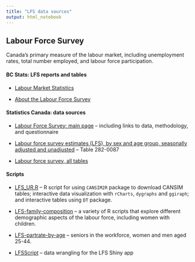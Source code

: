 ```yaml
---
title: "LFS data sources"
output: html_notebook
---
```


## Labour Force Survey

Canada's primary measure of the labour market, including unemployment rates, total number employed, and labour force participation.



#### BC Stats: LFS reports and tables

* [Labour Market Statistics](http://www2.gov.bc.ca/gov/content/data/statistics/employment-labour/labour-market-statistics)

* [About the Labour Force Survey](http://www2.gov.bc.ca/gov/content/data/statistics/employment-labour/about-labour-force-survey)



#### Statistics Canada: data sources

* [Labour Force Survey: main page](http://www23.statcan.gc.ca/imdb/p2SV.pl?Function=getSurvey&SDDS=3701) -- including links to data, methodology, and questionnaire

* [Labour force survey estimates (LFS), by sex and age group, seasonally adjusted and unadjusted](http://www5.statcan.gc.ca/cansim/a26?id=2820087) -- Table 282-0087

* [Labour force survey, all tables](http://www5.statcan.gc.ca/cansim/a03)



#### Scripts 

- [LFS_UR.R](../scr/LFS_UR.R) -- R script for using `CANSIM2R` package to download CANSIM tables; interactive data visualization with `rCharts`, `dygraphs` and `ggiraph`; and interactive tables using `DT` package.


- [LFS-family-composition](../scr/LFS-family-composition.RMD) -- a variety of R scripts that explore different demographic aspects of the labour force, including women with children.


- [LFS-partrate-by-age](../scr/LFS-partrate-by-age.RMD) -- seniors in the workforce, women and men aged 25-44.


- [LFSScript](../scr/LFSScript.R) -- data wrangling for the LFS Shiny app

